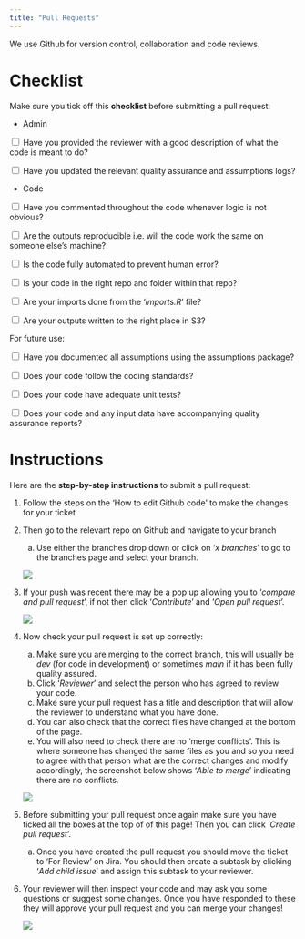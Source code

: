 ```yaml
---
title: "Pull Requests"
---
```


We use Github for version control, collaboration and code reviews.

# Checklist

Make sure you tick off this **checklist** before submitting a pull request:

-   Admin

<input type="checkbox"> Have you provided the reviewer with a good description of what the code is meant to do?

<input type="checkbox"> Have you updated the relevant quality assurance and assumptions logs?

-   Code

<input type="checkbox"> Have you commented throughout the code whenever logic is not obvious?

<input type="checkbox"> Are the outputs reproducible i.e. will the code work the same on someone else's machine?

<input type="checkbox"> Is the code fully automated to prevent human error?

<input type="checkbox"> Is your code in the right repo and folder within that repo?

<input type="checkbox"> Are your imports done from the '*imports.R*' file?

<input type="checkbox"> Are your outputs written to the right place in S3?

For future use:

<input type="checkbox"> Have you documented all assumptions using the assumptions package? 

<input type="checkbox"> Does your code follow the coding standards? 

<input type="checkbox"> Does your code have adequate unit tests? 

<input type="checkbox"> Does your code and any input data have accompanying quality assurance reports? 

# Instructions

Here are the **step-by-step instructions** to submit a pull request:

1.  Follow the steps on the 'How to edit Github code' to make the changes for your ticket

2.  Then go to the relevant repo on Github and navigate to your branch

    a.  Use either the branches drop down or click on '*x branches*' to go to the branches page and select your branch.

    ![](~/module_b_team_pages/assets/branches_button.png)

3.  If your push was recent there may be a pop up allowing you to '*compare and pull request*', if not then click '*Contribute*' and '*Open pull request*'.

    ![](~/module_b_team_pages/assets/contribute_button.png)

4.  Now check your pull request is set up correctly:

    a.  Make sure you are merging to the correct branch, this will usually be *dev* (for code in development) or sometimes *main* if it has been fully quality assured.
    b.  Click '*Reviewer*' and select the person who has agreed to review your code.
    c.  Make sure your pull request has a title and description that will allow the reviewer to understand what you have done.
    d.  You can also check that the correct files have changed at the bottom of the page.
    e.  You will also need to check there are no 'merge conflicts'. This is where someone has changed the same files as you and so you need to agree with that person what are the correct changes and modify accordingly, the screenshot below shows '*Able to merge*' indicating there are no conflicts.

    ![](~/module_b_team_pages/assets/pull_request.png)

5.  Before submitting your pull request once again make sure you have ticked all the boxes at the top of of this page! Then you can click '*Create pull request*'.

    a.  Once you have created the pull request you should move the ticket to 'For Review' on Jira. You should then create a subtask by clicking '*Add child issue*' and assign this subtask to your reviewer.

6.  Your reviewer will then inspect your code and may ask you some questions or suggest some changes. Once you have responded to these they will approve your pull request and you can merge your changes!

    ![](~/module_b_team_pages/assets/approved.png)
